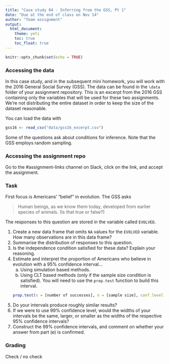 ```yaml
---
title: "Case study 04 - Inferring from the GSS, Pt 1"
date: "Due at the end of class on Nov 14"
author: "Team assignment"
output: 
  html_document: 
    theme: yeti
    toc: true
    toc_float: true
---
```


```r
knitr::opts_chunk$set(echo = TRUE)
```

### Accessing the data

In this case study, and in the subsequent mini homework, you will work with the 2016
General Social Survey (GSS). The data can be found in the `\data` folder of your 
assignment repository. This is an excerpt from the 2016 GSS containing only the variables 
that will be used for these two assignments. We're not distributing the entire dataset
in order to keep the size of the dataset reasonable.

You can load the data with

```r
gss16 <- read_csv("data/gss16_excerpt.csv")
```

Some of the questions ask about conditions for inference. Note that the GSS employs 
random sampling.

### Accessing the assignment repo

Go to the #assignment-links channel on Slack, click on the link, and accept the assignment.

### Task

First focus is Americans' "belief" in evolution. The GSS asks

> Human beings, as we know them today, developed from earlier species of animals. (Is that true or false?)

The responses to this question are stored in the variable called `EVOLVED`.

1. Create a new data frame that omits `NA` values for the `EVOLVED` variable. How many observations are in this data frame?
2. Summarise the distribution of responses to this question.
3. Is the independence condition satisfied for these data? Explain your reasoning.
4. Estimate and interpret the proportion of Americans who believe in evolution with a 95% confidence interval...
    a. Using simulation based methods.
    b. Using CLT based methods (only if the sample size condition is satisfied). You will need to use the `prop.test` function to build this interval.

    ```r
    prop.test(x = [number of successes], n = [sample size], conf.level = 0.95)
    ```

5. Do your intervals produce roughly similar results?
6. If we were to use 99% confidence level, would the widths of your intervals be the same, larger, or smaller as the widths of the respective 95% confidence intervals?
7. Construct the 99% confidence intervals, and comment on whether your answer from part (e) is confirmed.

### Grading

Check / no check